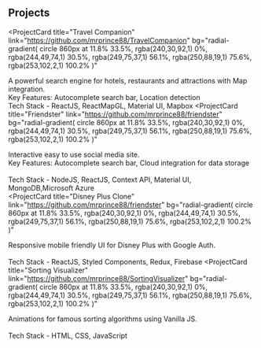 ## Projects

<ProjectCard
  title="Travel Companion"
  link="https://github.com/mrprince88/TravelCompanion"
  bg="radial-gradient( circle 860px at 11.8% 33.5%,  rgba(240,30,92,1) 0%, rgba(244,49,74,1) 30.5%, rgba(249,75,37,1) 56.1%, rgba(250,88,19,1) 75.6%, rgba(253,102,2,1) 100.2% )"
>
  A powerful search engine for hotels, restaurants and attractions with Map integration.
  <br /> Key Features: Autocomplete search bar, Location detection
  <br />
  Tech Stack - ReactJS, ReactMapGL, Material UI, Mapbox
</ProjectCard>
<ProjectCard
  title="Friendster"
  link="https://github.com/mrprince88/friendster"
  bg="radial-gradient( circle 860px at 11.8% 33.5%,  rgba(240,30,92,1) 0%, rgba(244,49,74,1) 30.5%, rgba(249,75,37,1) 56.1%, rgba(250,88,19,1) 75.6%, rgba(253,102,2,1) 100.2% )"
>
  Interactive easy to use social media site.
  <br /> Key Features: Autocomplete search bar, Cloud integration for data storage
  <br />
  <br />
  Tech Stack - NodeJS, ReactJS, Context API, Material UI, MongoDB,Microsoft Azure
  <br />
</ProjectCard>
<ProjectCard
  title="Disney Plus Clone"
  link="https://github.com/mrprince88/friendster"
  bg="radial-gradient( circle 860px at 11.8% 33.5%,  rgba(240,30,92,1) 0%, rgba(244,49,74,1) 30.5%, rgba(249,75,37,1) 56.1%, rgba(250,88,19,1) 75.6%, rgba(253,102,2,1) 100.2% )"
>
  Responsive mobile friendly UI for Disney Plus with Google Auth.
  <br />
  <br />
  Tech Stack - ReactJS, Styled Components, Redux, Firebase
</ProjectCard>
<ProjectCard
  title="Sorting Visualizer"
  link="https://github.com/mrprince88/SortingVisualizer"
  bg="radial-gradient( circle 860px at 11.8% 33.5%,  rgba(240,30,92,1) 0%, rgba(244,49,74,1) 30.5%, rgba(249,75,37,1) 56.1%, rgba(250,88,19,1) 75.6%, rgba(253,102,2,1) 100.2% )"
>
  Animations for famous sorting algorithms using Vanilla JS.
  <br />
  <br />
  Tech Stack - HTML, CSS, JavaScript
  <br />
  <br />
</ProjectCard>
